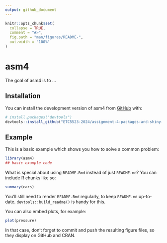 ```yaml
---
output: github_document
---
```


<!-- README.md is generated from README.Rmd. Please edit that file -->

```r
knitr::opts_chunk$set(
  collapse = TRUE,
  comment = "#>",
  fig.path = "man/figures/README-",
  out.width = "100%"
)
```

# asm4

<!-- badges: start -->
<!-- badges: end -->

The goal of asm4 is to ...

## Installation

You can install the development version of asm4 from [GitHub](https://github.com/) with:

``` r
# install.packages("devtools")
devtools::install_github("ETC5523-2024/assignment-4-packages-and-shiny-apps-bigchayanont")
```

## Example

This is a basic example which shows you how to solve a common problem:

```r
library(asm4)
## basic example code
```

What is special about using `README.Rmd` instead of just `README.md`? You can include R chunks like so:

```r
summary(cars)
```

You'll still need to render `README.Rmd` regularly, to keep `README.md` up-to-date. `devtools::build_readme()` is handy for this.

You can also embed plots, for example:

```r
plot(pressure)
```

In that case, don't forget to commit and push the resulting figure files, so they display on GitHub and CRAN.
